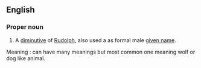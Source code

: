 
==English==

===Proper noun===
{{en-proper noun}}

# A [[diminutive]] of [[Rudolph]], also used a as formal male [[given name]].

Meaning : can have many meanings but most common one meaning wolf or dog like animal.